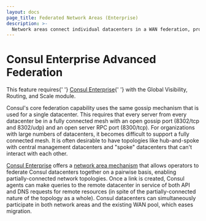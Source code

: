 ```yaml
---
layout: docs
page_title: Federated Network Areas (Enterprise)
description: >-
  Network areas connect individual datacenters in a WAN federation, providing an alternative to connecting every datacenter. Learn how to support hub-and-spoke network topologies in a WAN federated Consul deployment.
---
```


# Consul Enterprise Advanced Federation

<EnterpriseAlert>
  This feature requires{' '}
  <a href="https://www.hashicorp.com/products/consul/">Consul Enterprise</a>{' '}
  with the Global Visibility, Routing, and Scale module.
</EnterpriseAlert>

Consul's core federation capability uses the same gossip mechanism that is used
for a single datacenter. This requires that every server from every datacenter
be in a fully connected mesh with an open gossip port (8302/tcp and 8302/udp)
and an open server RPC port (8300/tcp). For organizations with large numbers of
datacenters, it becomes difficult to support a fully connected mesh. It is often
desirable to have topologies like hub-and-spoke with central management
datacenters and "spoke" datacenters that can't interact with each other.

[Consul Enterprise](https://www.hashicorp.com/consul) offers a [network
area mechanism](https://learn.hashicorp.com/tutorials/consul/federation-network-areas) that allows operators to
federate Consul datacenters together on a pairwise basis, enabling
partially-connected network topologies. Once a link is created, Consul agents
can make queries to the remote datacenter in service of both API and DNS
requests for remote resources (in spite of the partially-connected nature of the
topology as a whole). Consul datacenters can simultaneously participate in both
network areas and the existing WAN pool, which eases migration.
